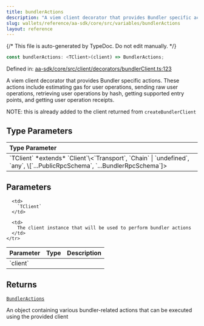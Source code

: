 ```yaml
---
title: bundlerActions
description: "A viem client decorator that provides Bundler specific actions. These actions include estimating gas for user operations, sending raw user operations, retrieving user operations by hash, getting supported entry points, and getting user operation receipts.  NOTE: this is already added to the client returned from `createBundlerClient`"
slug: wallets/reference/aa-sdk/core/src/variables/bundlerActions
layout: reference
---
```


{/* This file is auto-generated by TypeDoc. Do not edit manually. */}

```ts
const bundlerActions: <TClient>(client) => BundlerActions;
```

Defined in: [aa-sdk/core/src/client/decorators/bundlerClient.ts:123](https://github.com/alchemyplatform/aa-sdk/blob/9f926c402d1661309abbf8eae8431e52e8c5e53f/aa-sdk/core/src/client/decorators/bundlerClient.ts#L123)

A viem client decorator that provides Bundler specific actions.
These actions include estimating gas for user operations, sending raw user operations, retrieving user operations by hash, getting supported entry points, and getting user operation receipts.

NOTE: this is already added to the client returned from `createBundlerClient`

## Type Parameters

<table>
  <thead>
    <tr>
      <th align="left">Type Parameter</th>
    </tr>
  </thead>

  <tbody>
    <tr>
      <td>
        `TClient` *extends* `Client`\<`Transport`, `Chain` | `undefined`, `any`, \[`...PublicRpcSchema`, `...BundlerRpcSchema`]>
      </td>
    </tr>
  </tbody>
</table>

## Parameters

<table>
  <thead>
    <tr>
      <th align="left">Parameter</th>
      <th align="left">Type</th>
      <th align="left">Description</th>
    </tr>
  </thead>

  <tbody>
    <tr>
      <td>
        `client`
      </td>

      <td>
        `TClient`
      </td>

      <td>
        The client instance that will be used to perform bundler actions
      </td>
    </tr>

  </tbody>
</table>

## Returns

[`BundlerActions`](../type-aliases/BundlerActions.mdx)

An object containing various bundler-related actions that can be executed using the provided client
